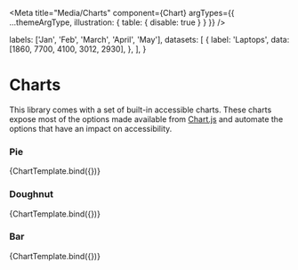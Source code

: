 
<Meta
  title="Media/Charts"
  component={Chart}
  argTypes={{ ...themeArgType, illustration: { table: { disable: true } } }}
/>


  labels: ['Jan', 'Feb', 'March', 'April', 'May'],
  datasets: [
    {
      label: 'Laptops',
      data: [1860, 7700, 4100, 3012, 2930],
    },
  ],
}

# Charts

This library comes with a set of built-in accessible charts. These charts expose most of the options made available from [Chart.js](https://www.chartjs.org/) and automate the options that have an impact on accessibility.

### Pie

<Canvas withSource="none">
  <Story
    name="Pie"
    args={{
      theme: 'light',
      label: 'Demo data',
      chart: {
        type: 'pie',
        data: demoData,
      },
    }}
  >
    {ChartTemplate.bind({})}
  </Story>
</Canvas>

### Doughnut

<Canvas withSource="none">
  <Story
    name="Doughnut"
    args={{
      theme: 'light',
      label: 'Demo data',
      chart: {
        type: 'doughnut',
        data: demoData,
      },
    }}
  >
    {ChartTemplate.bind({})}
  </Story>
</Canvas>

### Bar

<Canvas withSource="none">
  <Story
    name="Bar"
    args={{
      theme: 'light',
      label: 'Demo data',
      chart: {
        type: 'bar',
        data: demoData,
      },
    }}
  >
    {ChartTemplate.bind({})}
  </Story>
</Canvas>
